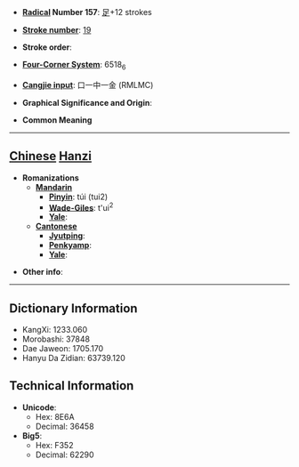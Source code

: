 * '''[[Wiktionary:Chinese radical index| Radical]] Number 157''': [[Wiktionary:Chinese radical index 足|足]]+12 strokes

* '''[[Wiktionary:Chinese total strokes index|Stroke number]]''': [[Wiktionary:Chinese total strokes index 19|19]]

* '''Stroke order''': 

* '''[[Wiktionary:Chinese four corner index|Four-Corner System]]''': 6518<sub>6</sub>

* '''[[Wiktionary:Chinese Cangjie index|Cangjie input]]''': 口一中一金 (RMLMC)

* '''Graphical Significance and Origin''': 

* '''Common Meaning'''

----

== [[Chinese]] [[Hanzi]] ==

* '''Romanizations'''
** '''[[Mandarin]]'''
*** '''[[Pinyin]]''': túi (tui2)
*** '''[[Wade-Giles]]''': t'ui<sup>2</sup>
*** '''[[Yale]]''': 
** '''[[Cantonese]]'''
*** '''[[Jyutping]]''':
*** '''[[Penkyamp]]''': 
*** '''[[Yale]]''': 

* '''Other info''': 

----

== Dictionary Information ==

* KangXi: 1233.060
* Morobashi: 37848
* Dae Jaweon: 1705.170
* Hanyu Da Zidian: 63739.120

== Technical Information ==

* '''Unicode''':
** Hex: 8E6A
** Decimal: 36458
* '''Big5''':
** Hex: F352
** Decimal: 62290